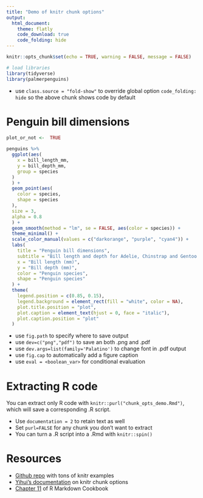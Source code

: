 ```yaml
---
title: "Demo of knitr chunk options"
output: 
  html_document:
    theme: flatly
    code_download: true
    code_folding: hide
---
```



```r
knitr::opts_chunk$set(echo = TRUE, warning = FALSE, message = FALSE)
```

```r
# load libraries
library(tidyverse)
library(palmerpenguins)
```

- use `class.source = "fold-show"` to override global option `code_folding: hide` so the above chunk shows code by default

# Penguin bill dimensions

```r
plot_or_not <-  TRUE
```


```r
penguins %>%
  ggplot(aes(
    x = bill_length_mm,
    y = bill_depth_mm,
    group = species
  )
  ) +
  geom_point(aes(
    color = species,
    shape = species
  ),
  size = 3,
  alpha = 0.8
  ) +
  geom_smooth(method = "lm", se = FALSE, aes(color = species)) +
  theme_minimal() +
  scale_color_manual(values = c("darkorange", "purple", "cyan4")) +
  labs(
    title = "Penguin bill dimensions",
    subtitle = "Bill length and depth for Adelie, Chinstrap and Gentoo Penguins at Palmer Station LTER",
    x = "Bill length (mm)",
    y = "Bill depth (mm)",
    color = "Penguin species",
    shape = "Penguin species"
  ) +
  theme(
    legend.position = c(0.85, 0.15),
    legend.background = element_rect(fill = "white", color = NA),
    plot.title.position = "plot",
    plot.caption = element_text(hjust = 0, face = "italic"),
    plot.caption.position = "plot"
  )
```

- use `fig.path` to specify where to save output
- use `dev=c("png","pdf")` to save an both .png and .pdf
- use `dev.args=list(family='Palatino')` to change font in .pdf output
- use `fig.cap` to automatically add a figure caption
- use `eval = <boolean_var>` for conditional evaluation

# Extracting R code

You can extract only R code with `knitr::purl("chunk_opts_demo.Rmd")`, which will save a corresponding .R script.

- Use `documentation = 2` to retain text as well
- Set `purl=FALSE` for any chunk you don’t want to extract
- You can turn a .R script into a .Rmd with `knitr::spin()`

# Resources 

- [Github repo](https://github.com/yihui/knitr-examples) with tons of knitr examples
- [Yihui's documentation](https://yihui.org/knitr/options/) on knitr chunk options
- [Chapter 11](https://bookdown.org/yihui/rmarkdown-cookbook/chunk-options.html) of R Markdown Cookbook

